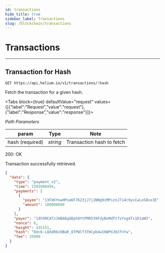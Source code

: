 ```yaml
---
id: transactions
hide_title: true
sidebar_label: Transactions
slug: /blockchain/transactions
---
```



# Transactions

---

## Transaction for Hash

```
GET https://api.helium.io/v1/transactions/:hash
```

Fetch the transaction for a given hash.

<Tabs
  block={true}
  defaultValue="request"
  values={[{"label":"Request","value":"request"},{"label":"Response","value":"response"}]}>
<TabItem value="request">

_Path Parameters_

| param           | Type     | Note                      |
| --------------- | -------- | ------------------------- |
| hash (required) | _string_ | Transaction hash to fetch |

</TabItem>
<TabItem value="response">

200: OK

Transaction successfully retrieved.

```json
{
  "data": {
    "type": "payment_v2",
    "time": 1595980494,
    "payments": [
      {
        "payee": "13FkKYnwHPoa6F7K23jJ7j2WNg9cMPsznJ7i4c9ysCwLoS8vx3E",
        "amount": 100000000
      }
    ],
    "payer": "14h5MCATzJAB88gGBph8YtPM9539FdyBnMdTt7sYxg4Ts1D1aW3",
    "nonce": 6,
    "height": 435251,
    "hash": "bUc6-LQXdR6zOBaR_8TPWlf3THCpb4wI6WPXJHJfnYw",
    "fee": 35000
  }
}
```

</TabItem>
</Tabs>
